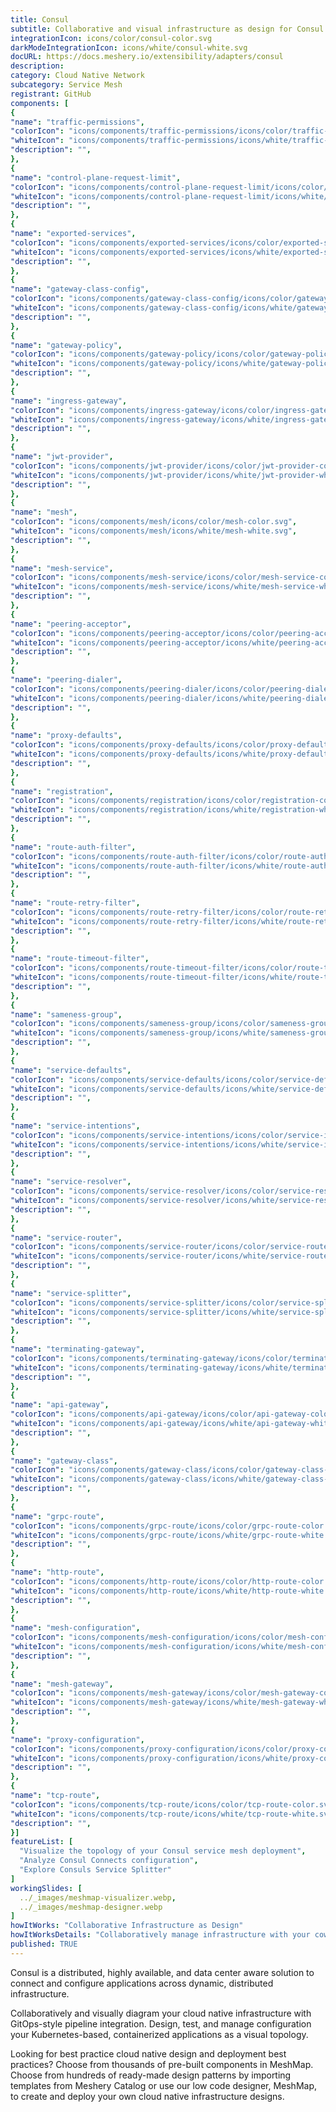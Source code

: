```yaml
---
title: Consul
subtitle: Collaborative and visual infrastructure as design for Consul
integrationIcon: icons/color/consul-color.svg
darkModeIntegrationIcon: icons/white/consul-white.svg
docURL: https://docs.meshery.io/extensibility/adapters/consul
description: 
category: Cloud Native Network
subcategory: Service Mesh
registrant: GitHub
components: [
{
"name": "traffic-permissions",
"colorIcon": "icons/components/traffic-permissions/icons/color/traffic-permissions-color.svg",
"whiteIcon": "icons/components/traffic-permissions/icons/white/traffic-permissions-white.svg",
"description": "",
},
{
"name": "control-plane-request-limit",
"colorIcon": "icons/components/control-plane-request-limit/icons/color/control-plane-request-limit-color.svg",
"whiteIcon": "icons/components/control-plane-request-limit/icons/white/control-plane-request-limit-white.svg",
"description": "",
},
{
"name": "exported-services",
"colorIcon": "icons/components/exported-services/icons/color/exported-services-color.svg",
"whiteIcon": "icons/components/exported-services/icons/white/exported-services-white.svg",
"description": "",
},
{
"name": "gateway-class-config",
"colorIcon": "icons/components/gateway-class-config/icons/color/gateway-class-config-color.svg",
"whiteIcon": "icons/components/gateway-class-config/icons/white/gateway-class-config-white.svg",
"description": "",
},
{
"name": "gateway-policy",
"colorIcon": "icons/components/gateway-policy/icons/color/gateway-policy-color.svg",
"whiteIcon": "icons/components/gateway-policy/icons/white/gateway-policy-white.svg",
"description": "",
},
{
"name": "ingress-gateway",
"colorIcon": "icons/components/ingress-gateway/icons/color/ingress-gateway-color.svg",
"whiteIcon": "icons/components/ingress-gateway/icons/white/ingress-gateway-white.svg",
"description": "",
},
{
"name": "jwt-provider",
"colorIcon": "icons/components/jwt-provider/icons/color/jwt-provider-color.svg",
"whiteIcon": "icons/components/jwt-provider/icons/white/jwt-provider-white.svg",
"description": "",
},
{
"name": "mesh",
"colorIcon": "icons/components/mesh/icons/color/mesh-color.svg",
"whiteIcon": "icons/components/mesh/icons/white/mesh-white.svg",
"description": "",
},
{
"name": "mesh-service",
"colorIcon": "icons/components/mesh-service/icons/color/mesh-service-color.svg",
"whiteIcon": "icons/components/mesh-service/icons/white/mesh-service-white.svg",
"description": "",
},
{
"name": "peering-acceptor",
"colorIcon": "icons/components/peering-acceptor/icons/color/peering-acceptor-color.svg",
"whiteIcon": "icons/components/peering-acceptor/icons/white/peering-acceptor-white.svg",
"description": "",
},
{
"name": "peering-dialer",
"colorIcon": "icons/components/peering-dialer/icons/color/peering-dialer-color.svg",
"whiteIcon": "icons/components/peering-dialer/icons/white/peering-dialer-white.svg",
"description": "",
},
{
"name": "proxy-defaults",
"colorIcon": "icons/components/proxy-defaults/icons/color/proxy-defaults-color.svg",
"whiteIcon": "icons/components/proxy-defaults/icons/white/proxy-defaults-white.svg",
"description": "",
},
{
"name": "registration",
"colorIcon": "icons/components/registration/icons/color/registration-color.svg",
"whiteIcon": "icons/components/registration/icons/white/registration-white.svg",
"description": "",
},
{
"name": "route-auth-filter",
"colorIcon": "icons/components/route-auth-filter/icons/color/route-auth-filter-color.svg",
"whiteIcon": "icons/components/route-auth-filter/icons/white/route-auth-filter-white.svg",
"description": "",
},
{
"name": "route-retry-filter",
"colorIcon": "icons/components/route-retry-filter/icons/color/route-retry-filter-color.svg",
"whiteIcon": "icons/components/route-retry-filter/icons/white/route-retry-filter-white.svg",
"description": "",
},
{
"name": "route-timeout-filter",
"colorIcon": "icons/components/route-timeout-filter/icons/color/route-timeout-filter-color.svg",
"whiteIcon": "icons/components/route-timeout-filter/icons/white/route-timeout-filter-white.svg",
"description": "",
},
{
"name": "sameness-group",
"colorIcon": "icons/components/sameness-group/icons/color/sameness-group-color.svg",
"whiteIcon": "icons/components/sameness-group/icons/white/sameness-group-white.svg",
"description": "",
},
{
"name": "service-defaults",
"colorIcon": "icons/components/service-defaults/icons/color/service-defaults-color.svg",
"whiteIcon": "icons/components/service-defaults/icons/white/service-defaults-white.svg",
"description": "",
},
{
"name": "service-intentions",
"colorIcon": "icons/components/service-intentions/icons/color/service-intentions-color.svg",
"whiteIcon": "icons/components/service-intentions/icons/white/service-intentions-white.svg",
"description": "",
},
{
"name": "service-resolver",
"colorIcon": "icons/components/service-resolver/icons/color/service-resolver-color.svg",
"whiteIcon": "icons/components/service-resolver/icons/white/service-resolver-white.svg",
"description": "",
},
{
"name": "service-router",
"colorIcon": "icons/components/service-router/icons/color/service-router-color.svg",
"whiteIcon": "icons/components/service-router/icons/white/service-router-white.svg",
"description": "",
},
{
"name": "service-splitter",
"colorIcon": "icons/components/service-splitter/icons/color/service-splitter-color.svg",
"whiteIcon": "icons/components/service-splitter/icons/white/service-splitter-white.svg",
"description": "",
},
{
"name": "terminating-gateway",
"colorIcon": "icons/components/terminating-gateway/icons/color/terminating-gateway-color.svg",
"whiteIcon": "icons/components/terminating-gateway/icons/white/terminating-gateway-white.svg",
"description": "",
},
{
"name": "api-gateway",
"colorIcon": "icons/components/api-gateway/icons/color/api-gateway-color.svg",
"whiteIcon": "icons/components/api-gateway/icons/white/api-gateway-white.svg",
"description": "",
},
{
"name": "gateway-class",
"colorIcon": "icons/components/gateway-class/icons/color/gateway-class-color.svg",
"whiteIcon": "icons/components/gateway-class/icons/white/gateway-class-white.svg",
"description": "",
},
{
"name": "grpc-route",
"colorIcon": "icons/components/grpc-route/icons/color/grpc-route-color.svg",
"whiteIcon": "icons/components/grpc-route/icons/white/grpc-route-white.svg",
"description": "",
},
{
"name": "http-route",
"colorIcon": "icons/components/http-route/icons/color/http-route-color.svg",
"whiteIcon": "icons/components/http-route/icons/white/http-route-white.svg",
"description": "",
},
{
"name": "mesh-configuration",
"colorIcon": "icons/components/mesh-configuration/icons/color/mesh-configuration-color.svg",
"whiteIcon": "icons/components/mesh-configuration/icons/white/mesh-configuration-white.svg",
"description": "",
},
{
"name": "mesh-gateway",
"colorIcon": "icons/components/mesh-gateway/icons/color/mesh-gateway-color.svg",
"whiteIcon": "icons/components/mesh-gateway/icons/white/mesh-gateway-white.svg",
"description": "",
},
{
"name": "proxy-configuration",
"colorIcon": "icons/components/proxy-configuration/icons/color/proxy-configuration-color.svg",
"whiteIcon": "icons/components/proxy-configuration/icons/white/proxy-configuration-white.svg",
"description": "",
},
{
"name": "tcp-route",
"colorIcon": "icons/components/tcp-route/icons/color/tcp-route-color.svg",
"whiteIcon": "icons/components/tcp-route/icons/white/tcp-route-white.svg",
"description": "",
}]
featureList: [
  "Visualize the topology of your Consul service mesh deployment",
  "Analyze Consul Connects configuration",
  "Explore Consuls Service Splitter"
]
workingSlides: [
  ../_images/meshmap-visualizer.webp,
  ../_images/meshmap-designer.webp
]
howItWorks: "Collaborative Infrastructure as Design"
howItWorksDetails: "Collaboratively manage infrastructure with your coworkers synchronously sharing the same designs."
published: TRUE
---
```

<p>
Consul is a distributed, highly available, and data center aware solution to connect and configure applications across dynamic, distributed infrastructure.
</p>
<p>
    Collaboratively and visually diagram your cloud native infrastructure with GitOps-style pipeline integration. Design, test, and manage configuration your Kubernetes-based, containerized applications as a visual topology.
</p>
<p>
    Looking for best practice cloud native design and deployment best practices? Choose from thousands of pre-built components in MeshMap. Choose from hundreds of ready-made design patterns by importing templates from Meshery Catalog or use our low code designer, MeshMap, to create and deploy your own cloud native infrastructure designs.
</p>
